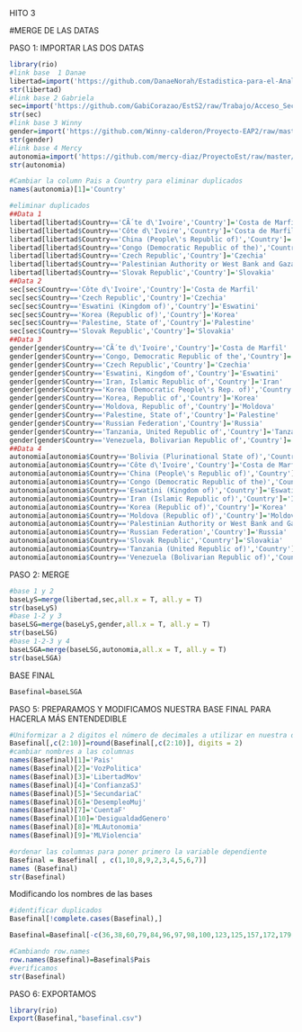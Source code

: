 HITO 3

#MERGE DE LAS DATAS

PASO 1: IMPORTAR LAS DOS DATAS
```r
library(rio)
#link base  1 Danae
libertad=import('https://github.com/DanaeNorah/Estadistica-para-el-Analisis-Politico-2-/raw/Trabajo/Libertad_civil.csv')
str(libertad)
#link base 2 Gabriela
sec=import('https://github.com/GabiCorazao/EstS2/raw/Trabajo/Acceso_Secundaria.csv')
str(sec)
#link base 3 Winny
gender=import('https://github.com/Winny-calderon/Proyecto-EAP2/raw/master/GenderData.csv')
str(gender)
#link base 4 Mercy
autonomia=import('https://github.com/mercy-diaz/ProyectoEst/raw/master/basefinal_MD.csv')
str(autonomia)
```

```r
#Cambiar la column Pais a Country para eliminar duplicados
names(autonomia)[1]='Country'
```

```r
#eliminar duplicados 
##Data 1
libertad[libertad$Country=='CÃ´te d\'Ivoire','Country']='Costa de Marfil'
libertad[libertad$Country=='Côte d\'Ivoire','Country']='Costa de Marfil'
libertad[libertad$Country=='China (People\'s Republic of)','Country']='China'
libertad[libertad$Country=='Congo (Democratic Republic of the)','Country']='Democratic Republic of the Congo'
libertad[libertad$Country=='Czech Republic','Country']='Czechia'
libertad[libertad$Country=='Palestinian Authority or West Bank and Gaza Strip','Country']='Palestine'
libertad[libertad$Country=='Slovak Republic','Country']='Slovakia'
##Data 2
sec[sec$Country=='Côte d\'Ivoire','Country']='Costa de Marfil'
sec[sec$Country=='Czech Republic','Country']='Czechia'
sec[sec$Country=='Eswatini (Kingdom of)','Country']='Eswatini'
sec[sec$Country=='Korea (Republic of)','Country']='Korea'
sec[sec$Country=='Palestine, State of','Country']='Palestine'
sec[sec$Country=='Slovak Republic','Country']='Slovakia'
##Data 3
gender[gender$Country=='CÃ´te d\'Ivoire','Country']='Costa de Marfil'
gender[gender$Country=='Congo, Democratic Republic of the','Country']='Democratic Republic of the Congo'
gender[gender$Country=='Czech Republic','Country']='Czechia'
gender[gender$Country=='Eswatini, Kingdom of','Country']='Eswatini'
gender[gender$Country=='Iran, Islamic Republic of','Country']='Iran'
gender[gender$Country=='Korea (Democratic People\'s Rep. of)','Country']='North Korea'
gender[gender$Country=='Korea, Republic of','Country']='Korea'
gender[gender$Country=='Moldova, Republic of','Country']='Moldova'
gender[gender$Country=='Palestine, State of','Country']='Palestine'
gender[gender$Country=='Russian Federation','Country']='Russia'
gender[gender$Country=='Tanzania, United Republic of','Country']='Tanzania'
gender[gender$Country=='Venezuela, Bolivarian Republic of','Country']='Venezuela'
##Data 4
autonomia[autonomia$Country=='Bolivia (Plurinational State of)','Country']='Bolivia'
autonomia[autonomia$Country=='Côte d\'Ivoire','Country']='Costa de Marfil'
autonomia[autonomia$Country=='China (People\'s Republic of)','Country']='China'
autonomia[autonomia$Country=='Congo (Democratic Republic of the)','Country']='Democratic Republic of the Congo'
autonomia[autonomia$Country=='Eswatini (Kingdom of)','Country']='Eswatini'
autonomia[autonomia$Country=='Iran (Islamic Republic of)','Country']='Iran'
autonomia[autonomia$Country=='Korea (Republic of)','Country']='Korea'
autonomia[autonomia$Country=='Moldova (Republic of)','Country']='Moldova'
autonomia[autonomia$Country=='Palestinian Authority or West Bank and Gaza Strip','Country']='Palestine'
autonomia[autonomia$Country=='Russian Federation','Country']='Russia'
autonomia[autonomia$Country=='Slovak Republic','Country']='Slovakia'
autonomia[autonomia$Country=='Tanzania (United Republic of)','Country']='Tanzania'
autonomia[autonomia$Country=='Venezuela (Bolivarian Republic of)','Country']='Venezuela'
```

PASO 2: MERGE
```r
#base 1 y 2
baseLyS=merge(libertad,sec,all.x = T, all.y = T)
str(baseLyS)
#base 1-2 y 3
baseLSG=merge(baseLyS,gender,all.x = T, all.y = T)
str(baseLSG)
#base 1-2-3 y 4
baseLSGA=merge(baseLSG,autonomia,all.x = T, all.y = T)
str(baseLSGA)
```

BASE FINAL 
```r
Basefinal=baseLSGA
```

PASO 5: PREPARAMOS Y MODIFICAMOS NUESTRA BASE FINAL PARA HACERLA MÁS ENTENDEDIBLE
```r
#Uniformizar a 2 digitos el número de decimales a utilizar en nuestra data "Basefinal" 
Basefinal[,c(2:10)]=round(Basefinal[,c(2:10)], digits = 2)
#cambiar nombres a las columnas
names(Basefinal)[1]='Pais'
names(Basefinal)[2]='VozPolitica'
names(Basefinal)[3]='LibertadMov'
names(Basefinal)[4]='ConfianzaSJ'
names(Basefinal)[5]='SecundariaC'
names(Basefinal)[6]='DesempleoMuj'
names(Basefinal)[7]='CuentaF'
names(Basefinal)[10]='DesigualdadGenero'
names(Basefinal)[8]='MLAutonomia'
names(Basefinal)[9]='MLViolencia'

#ordenar las columnas para poner primero la variable dependiente
Basefinal = Basefinal[ , c(1,10,8,9,2,3,4,5,6,7)]
names (Basefinal)
str(Basefinal)
```
Modificando los nombres de las bases
```r
#identificar duplicados
Basefinal[!complete.cases(Basefinal),] 
```
```r
Basefinal=Basefinal[-c(36,38,60,79,84,96,97,98,100,123,125,157,172,179,180,189,208),]
```

```r
#Cambiando row.names
row.names(Basefinal)=Basefinal$Pais 
#verificamos
str(Basefinal)
```

PASO 6: EXPORTAMOS
```r
library(rio)
Export(Basefinal,"basefinal.csv")
```




